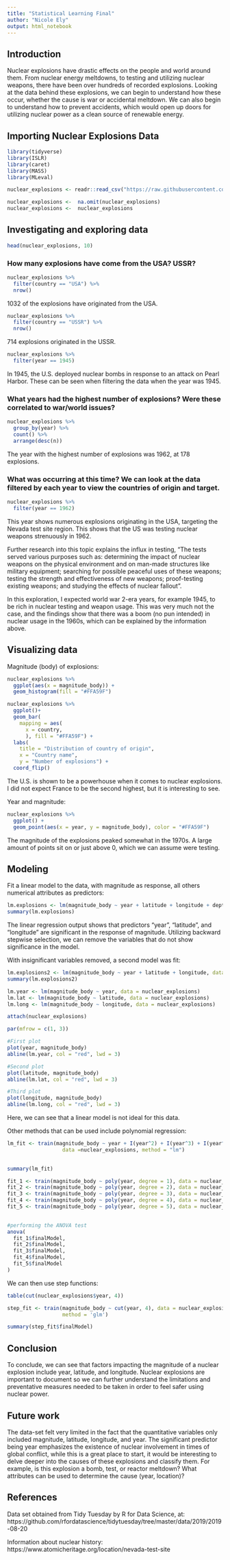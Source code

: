 ```yaml
---
title: "Statistical Learning Final"
author: "Nicole Ely"
output: html_notebook
---
```



## Introduction

Nuclear explosions have drastic effects on the people and world around them. From nuclear energy meltdowns, to testing and utilizing nuclear weapons, there have been over hundreds of recorded explosions. Looking at the data behind these explosions, we can begin to understand how these occur, whether the cause is war or accidental meltdown. We can also begin to understand how to prevent accidents, which would open up doors for utilizing nuclear power as a clean source of renewable energy.

## Importing Nuclear Explosions Data

```r
library(tidyverse)
library(ISLR)
library(caret)
library(MASS)
library(MLeval)

nuclear_explosions <- readr::read_csv("https://raw.githubusercontent.com/rfordatascience/tidytuesday/master/data/2019/2019-08-20/nuclear_explosions.csv")

```

```r
nuclear_explosions <-  na.omit(nuclear_explosions)
nuclear_explosions <-  nuclear_explosions 
```

## Investigating and exploring data

```r
head(nuclear_explosions, 10)
```


### How many explosions have come from the USA? USSR?

```r
nuclear_explosions %>% 
  filter(country == "USA") %>% 
  nrow()
```
1032 of the explosions have originated from the USA.

```r
nuclear_explosions %>% 
  filter(country == "USSR") %>% 
  nrow()
```
714 explosions originated in the USSR.


```r
nuclear_explosions %>% 
  filter(year == 1945)
```

In 1945, the U.S. deployed nuclear bombs in response to an attack on Pearl Harbor. These can be seen when filtering the data when the year was 1945.


### What years had the highest number of explosions? Were these correlated to war/world issues?

```r
nuclear_explosions %>% 
  group_by(year) %>% 
  count() %>% 
  arrange(desc(n))
```


The year with the highest number of explosions was 1962, at 178 explosions.

### What was occurring at this time? We can look at the data filtered by each year to view the countries of origin and target.


```r
nuclear_explosions %>% 
  filter(year == 1962)
```
This year shows numerous explosions originating in the USA, targeting the Nevada test site region. This shows that the US was testing nuclear weapons strenuously in 1962.

Further research into this topic explains the influx in testing, "The tests served various purposes such as: determining the impact of nuclear weapons on the physical environment and on man-made structures like military equipment; searching for possible peaceful uses of these weapons; testing the strength and effectiveness of new weapons; proof-testing existing weapons; and studying the effects of nuclear fallout". 

In this exploration, I expected world war 2-era years, for example 1945, to be rich in nuclear testing and weapon usage. This was very much not the case, and the findings show that there was a boom (no pun intended) in nuclear usage in the 1960s, which can be explained by the information above.




## Visualizing data

Magnitude (body) of explosions:

```r
nuclear_explosions %>% 
  ggplot(aes(x = magnitude_body)) +
  geom_histogram(fill = "#FFA59F")
```


```r
nuclear_explosions %>% 
  ggplot()+
  geom_bar(
    mapping = aes(
      x = country,
      ), fill = "#FFA59F") +
  labs(
    title = "Distribution of country of origin",
    x = "Country name", 
    y = "Number of explosions") +
  coord_flip()
```

The U.S. is shown to be a powerhouse when it comes to nuclear explosions. I did not expect France to be the second highest, but it is interesting to see.


Year and magnitude:

```r
nuclear_explosions %>% 
  ggplot() +
  geom_point(aes(x = year, y = magnitude_body), color = "#FFA59F")
```

The magnitude of the explosions peaked somewhat in the 1970s. A large amount of points sit on or just above 0, which we can assume were testing. 


## Modeling


Fit a linear model to the data, with magnitude as response, all others numerical attributes as predictors:


```r
lm.explosions <- lm(magnitude_body ~ year + latitude + longitude + depth + yield_upper + yield_lower, data = nuclear_explosions)
summary(lm.explosions)
```
The linear regression output shows that predictors "year", "latitude", and "longitude" are significant in the response of magnitude. Utilizing backward stepwise selection, we can remove the variables that do not show significance in the model.

With insignificant variables removed, a second model was fit:

```r
lm.explosions2 <- lm(magnitude_body ~ year + latitude + longitude, data = nuclear_explosions)
summary(lm.explosions2)
```



```r
lm.year <- lm(magnitude_body ~ year, data = nuclear_explosions)
lm.lat <- lm(magnitude_body ~ latitude, data = nuclear_explosions)
lm.long <- lm(magnitude_body ~ longitude, data = nuclear_explosions)
```

```r
attach(nuclear_explosions)
```

```r
par(mfrow = c(1, 3))

#First plot
plot(year, magnitude_body)
abline(lm.year, col = "red", lwd = 3)

#Second plot
plot(latitude, magnitude_body)
abline(lm.lat, col = "red", lwd = 3)

#Third plot
plot(longitude, magnitude_body)
abline(lm.long, col = "red", lwd = 3)
```

Here, we can see that a linear model is not ideal for this data.


Other methods that can be used include polynomial regression:

```r
lm_fit <- train(magnitude_body ~ year + I(year^2) + I(year^3) + I(year^4),
                  data =nuclear_explosions, method = "lm")
  

summary(lm_fit)
```


```r
fit_1 <- train(magnitude_body ~ poly(year, degree = 1), data = nuclear_explosions, method = "lm")
fit_2 <- train(magnitude_body ~ poly(year, degree = 2), data = nuclear_explosions, method = "lm")
fit_3 <- train(magnitude_body ~ poly(year, degree = 3), data = nuclear_explosions, method = "lm")
fit_4 <- train(magnitude_body ~ poly(year, degree = 4), data = nuclear_explosions, method = "lm")
fit_5 <- train(magnitude_body ~ poly(year, degree = 5), data = nuclear_explosions, method = "lm")
  

#performing the ANOVA test
anova(
  fit_1$finalModel,
  fit_2$finalModel,
  fit_3$finalModel,
  fit_4$finalModel,
  fit_5$finalModel
)
```

We can then use step functions:

```r
table(cut(nuclear_explosions$year, 4))
```


```r
step_fit <- train(magnitude_body ~ cut(year, 4), data = nuclear_explosions,
                  method = 'glm')

summary(step_fit$finalModel)
```

## Conclusion

To conclude, we can see that factors impacting the magnitude of a nuclear explosion include year, latitude, and longitude. Nuclear explosions are important to document so we can further understand the limitations and preventative measures needed to be taken in order to feel safer using nuclear power.

## Future work

The data-set felt very limited in the fact that the quantitative variables only included magnitude, latitude, longitude, and year. The significant predictor being year emphasizes the existence of nuclear involvement in times of global conflict, while this is a great place to start, it would be interesting to delve deeper into the causes of these explosions and classify them. For example, is this explosion a bomb, test, or reactor meltdown? What attributes can be used to determine the cause (year, location)?


## References

Data set obtained from Tidy Tuesday by R for Data Science, at: https://github.com/rfordatascience/tidytuesday/tree/master/data/2019/2019-08-20

Information about nuclear history: https://www.atomicheritage.org/location/nevada-test-site
